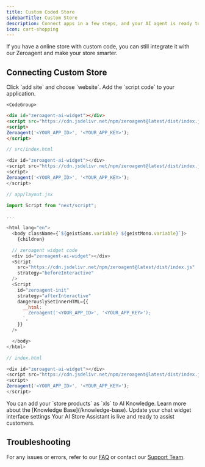 ```yaml
---
title: Custom Coded Store
sidebarTitle: Custom Store
description: Connect apps in a few steps, and your AI agent is ready to work
icon: cart-shopping
---
```


If you have a online store with custom code, you can still integrate it with our Zeroagent and make your store smarter.

## Connecting Custom Store 

<Steps>
  <Step title="🛠️ Select site">
     Click `add site` and choose `website`. 
  </Step>
  <Step title="🔑 Embed SDK">
    Add the `script code` to your application. 

    <CodeGroup>

```html HTML
<div id="zeroagent-ai-widget"></div>
<script src="https://cdn.jsdelivr.net/npm/zeroagent@latest/dist/index.js"></script>
<script>
Zeroagent('<YOUR_APP_ID>', '<YOUR_APP_KEY>');
</script>
```

```js React
// src/index.html

<div id="zeroagent-ai-widget"></div>
<script src="https://cdn.jsdelivr.net/npm/zeroagent@latest/dist/index.js"></script>
<script>
Zeroagent('<YOUR_APP_ID>', '<YOUR_APP_KEY>');
</script>
```

```js Next
// app/layout.jsx
 
import Script from "next/script"; 

...

<html lang="en">
  <body className={`${geistSans.variable} ${geistMono.variable}`}>
    {children}

  // zeroagent widget code 
  <div id="zeroagent-ai-widget"></div>
  <Script
    src="https://cdn.jsdelivr.net/npm/zeroagent@latest/dist/index.js"
    strategy="beforeInteractive"
  />
  <Script
    id="zeroagent-init"
    strategy="afterInteractive"
    dangerouslySetInnerHTML={{
      __html: ` 
        Zeroagent('<YOUR_APP_ID>', '<YOUR_APP_KEY>');
      `,
    }}
  /> 

  </body>     
</html>
```

```js Vue
// index.html

<div id="zeroagent-ai-widget"></div>
<script src="https://cdn.jsdelivr.net/npm/zeroagent@latest/dist/index.js"></script>
<script>
Zeroagent('<YOUR_APP_ID>', '<YOUR_APP_KEY>');
</script>
```

</CodeGroup>

  </Step>
  <Step title="🗂️ Knowledge Base"> 
  You can add your `store products` as `xls` to AI Knowledge.

   <Note>
    Learn more about the [Knowledge Base](/knowledge-base).
    </Note>

  </Step>

  <Step title="⚙️ Chat Setting"> 
  Update your chat widget interface settings
  </Step>

   <Step title="✅ AI Store Assistant is Live"> 
  Your AI Store Assistant is live and ready to assist customers.
  </Step>
</Steps>

## Troubleshooting

For any issues or errors, refer to our [FAQ](/materials/change-logs) or contact our [Support Team](mailto:support@zeroagent.io?subject=Feedback).
